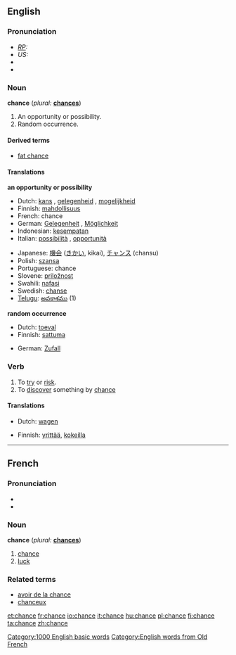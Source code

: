 ==English==

{{rank|filled|visit|follow|639|chance|happened|broken|trouble}}

===Pronunciation===
* ''[[RP]]:'' {{IPA|/tʃɑːns/}}
* ''US:'' {{IPA|/tʃæns/}}
* {{audio|en-uk-chance.ogg|Audio (UK)}}
* {{audio|en-us-chance.ogg|Audio (US)}}

===Noun===
'''chance'''  (''plural:'' '''[[chances]]''')

# An opportunity or possibility.
# Random occurrence.

====Derived terms====
*[[fat chance]]

====Translations====
'''an opportunity or possibility'''
{{top}}
*Dutch: [[kans]] {{f}}, [[gelegenheid]] {{f}}, [[mogelijkheid]] {{f}}
*Finnish: [[mahdollisuus]]
*French: chance {{f}}
*German: [[Gelegenheit]] {{f}}, [[Möglichkeit]] {{f}}
*Indonesian: [[sempat|kesempatan]]
*Italian: [[possibilità]] {{f}}, [[opportunità]] {{f}}
{{mid}}
*Japanese: [[機会]] ([[きかい]], kikai), [[チャンス]] (chansu)
*Polish: [[szansa]] {{f}}
*Portuguese: chance {{f}}
*Slovene: [[priložnost]] {{f}}
*Swahili: [[nafasi]]
*Swedish: [[chanse]]
*[[Telugu]]: [[అవకాశము]] (1)
{{bottom}}

'''random occurrence'''
{{top}}
*Dutch: [[toeval]] {{n}}
*Finnish: [[sattuma]]
{{mid}}
*German: [[Zufall]] {{m}}
{{bottom}}

===Verb===
{{en-infl-reg-other-e|chanc|e}}

# To [[try]] or [[risk]].
# To [[discover]] something by [[chance]]

====Translations====
{{top}}
*Dutch: [[wagen]] {{n}}
{{mid}}
*Finnish: [[yrittää]], [[kokeilla]]
{{bottom}}

[[Category:1000 English basic words]]


----

==French==
===Pronunciation===
* {{IPA|/ʃɑ̃s/}}
* {{audio|Fr-Chance-fr-Paris.ogg|Audio (FR)}}

===Noun===
'''chance''' {{f}} (''plural:'' '''[[chances]]''')
# [[chance]]
# [[luck]]

===Related terms===
* [[avoir de la chance]]
* [[chanceux]]
[[Category:English words from Old French]]

[[et:chance]]
[[fr:chance]]
[[io:chance]]
[[it:chance]]
[[hu:chance]]
[[pl:chance]]
[[fi:chance]]
[[ta:chance]]
[[zh:chance]]